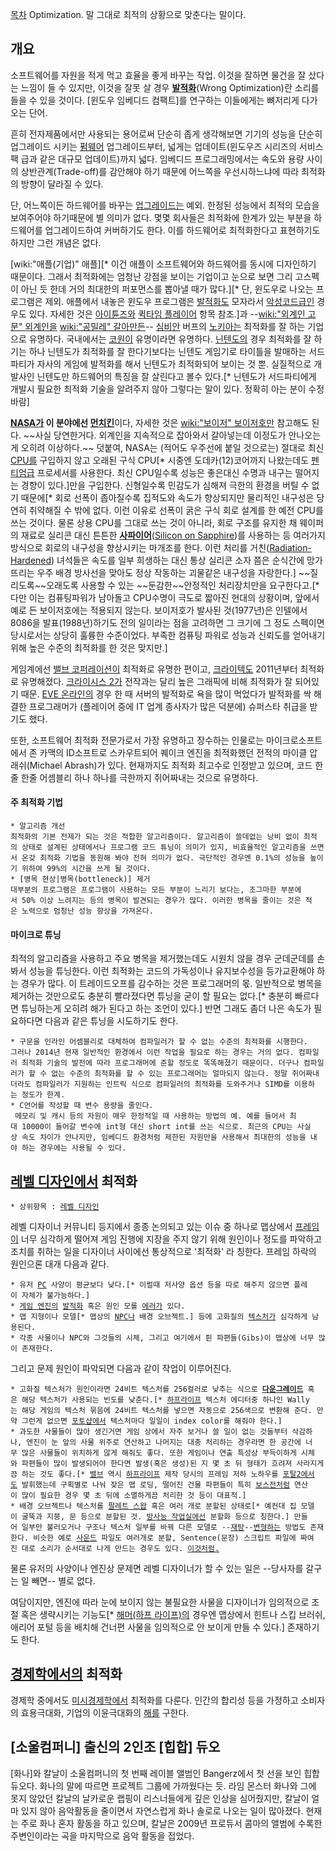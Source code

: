 [[목차]]
Optimization. 말 그대로 최적의 상황으로 맞춘다는 말이다.

== 개요 ==
소프트웨어를 자원을 적게 먹고 효율을 좋게 바꾸는 작업. 이것을 잘하면 물건을 잘 샀다는 느낌이 들 수 있지만, 이것을 잘못 살 경우 '''[[발적화]]'''(Wrong Optimization)란 소리를 들을 수 있을 것이다. [윈도우 임베디드 컴팩트]를 연구하는 이들에게는 뼈저리게 다가오는 단어.

흔히 전자제품에서만 사용되는 용어로써 단순히 좁게 생각해보면 기기의 성능을 단순히 업그레이드 시키는 [[펌웨어]] 업그레이드부터, 넓게는 업데이트(윈도우즈 시리즈의 서비스팩 급과 같은 대규모 업데이트)까지 넓다. 임베디드 프로그래밍에서는 속도와 용량 사이의 상반관계(Trade-off)를 감안해야 하기 때문에 어느쪽을 우선시하느냐에 따라 최적화의 방향이 달라질 수 있다.

단, 어느쪽이든 하드웨어를 바꾸는 [[업그레이드]]는 예외. 한정된 성능에서 최적의 모습을 보여주어야 하기때문에 별 의미가 없다. 몇몇 회사들은 최적화에 한계가 있는 부분을 하드웨어를 업그레이드하여 커버하기도 한다. 이를 하드웨어로 최적화한다고 표현하기도 하지만 그런 개념은 없다.

[wiki:"애플(기업)" 애플][* 이건 애플이 소프트웨어와 하드웨어를 동시에 디자인하기 때문이다. 그래서 최적화에는 엄청난 강점을 보이는 기업이고 눈으로 보면 그리 고스펙이 아닌 듯 한데 거의 최대한의 퍼포먼스를 뽑아낼 때가 많다.][* 단, 윈도우로 나오는 프로그램은 제외. 애플에서 내놓은 윈도우 프로그램은 [[발적화]]도 모자라서 [[악성코드]]급인 경우도 있다. 자세한 것은 [[아이튠즈]]와 [[퀵타임 플레이어]] 항목 참조.]과 --[[wiki:"외계인 고문" 외계인을]] [[wiki:"공밀레" 갈아만든]]-- [[심비안]] 버프의 [[노키아]]는 최적화를 잘 하는 기업으로 유명하다. 국내에서는 [[코원]]이 유명이라면 유명하다. [[닌텐도]]의 경우 최적화를 잘 하기는 하나 닌텐도가 최적화를 잘 한다기보다는 닌텐도 게임기로 타이틀을 발매하는 서드파티가 자사의 게임에 발적화를 해서 닌텐도가 최적화되어 보이는 것 뿐. 실질적으로 개발사인 닌텐도만 하드웨어의 특징을 잘 살린다고 볼수 있다.[* 닌텐도가 서드파티에게 개발시 필요한 최적화 기술을 알려주지 않아 그렇다는 말이 있다. 정확히 아는 분이 수정바람]

'''[[NASA]]가 이 분야에선 [[먼치킨]]'''이다, 자세한 것은 [[wiki:"보이저" 보이저호]]만 참고해도 된다. ~~사실 당연한거다. 외계인을 지속적으로 잡아와서 갈아넣는데 이정도가 안나오는게 오히려 이상하다.~~ 덧붙여, NASA는 (적어도 우주선에 붙일 것으로는) 절대로 최신 [[CPU]]를 구입하지 않고 오래된 구식 CPU[* 시중엔 도데카(12)코어까지 나왔는데도 [[펜티엄]]급 프로세서를 사용한다. 최신 CPU일수록 성능은 좋은대신 수명과 내구는 떨어지는 경향이 있다.]만을 구입한다. 신형일수록 민감도가 심해져 극한의 환경을 버틸 수 없기 때문에[* 회로 선폭이 좁아질수록 집적도와 속도가 향상되지만 물리적인 내구성은 당연히 취약해질 수 밖에 없다. 이런 이유로 선폭이 굵은 구식 회로 설계를 한 예전 CPU를 쓰는 것이다. 물론 상용 CPU를 그대로 쓰는 것이 아니라, 회로 구조를 유지한 채 웨이퍼의 재료로 실리콘 대신 튼튼한 '''[[사파이어]]'''([http://en.wikipedia.org/wiki/Silicon_on_sapphire Silicon on Sapphire])를 사용하는 등 여러가지 방식으로 회로의 내구성을 향상시키는 마개조를 한다. 이런 처리를 거친([http://en.wikipedia.org/wiki/Radiation_hardening Radiation-Hardened]) 녀석들은 속도를 일부 희생하는 대신 통상 실리콘 소자 쯤은 순식간에 망가뜨리는 우주 배경 방사선을 맞아도 정상 작동하는 괴물같은 내구성을 자랑한다.] ~~질리도록~~오래도록 사용할 수 있는 ~~둔감한~~안정적인 처리장치만을 요구한다고.[* 다만 이는 컴퓨팅파워가 남아돌고 CPU수명이 극도로 짧아진 현대의 상황이며, 앞에서 예로 든 보이저호에는 적용되지 않는다. 보이저호가 발사된 것(1977년)은 인텔에서 8086을 발표(1988년)하기도 전의 일이라는 점을 고려하면 그 크기에 그 정도 스펙이면 당시로서는 상당히 훌륭한 수준이었다. 부족한 컴퓨팅 파워로 성능과 신뢰도를 얻어내기 위해 높은 수준의 최적화를 한 것은 맞지만.]

게임계에선 [[밸브 코퍼레이션]]이 최적화로 유명한 편이고, [[크라이텍]]도 2011년부터 최적화로 유명해졌다. [[크라이시스 2]]가 전작과는 달리 높은 그래픽에 비해 최적화가 잘 되어있기 때문. [[EVE 온라인]]의 경우 한 때 서버의 발적화로 욕을 많이 먹었다가 발적화를 싹 해결한 프로그래머가 (플레이어 중에 IT 업계 종사자가 많은 덕분에) 슈퍼스타 취급을 받기도 했다. 

또한, 소프트웨어 최적화 전문가로서 가장 유명하고 장수하는 인물로는 마이크로소프트에서 존 카맥의 ID소프트로 스카우트되어 퀘이크 엔진을 최적화했던 전적의 마이클 압래쉬(Michael Abrash)가 있다. 현재까지도 최적화 최고수로 인정받고 있으며, 코드 한줄 한줄 어셈블리 하나 하나를 극한까지 쥐어짜내는 것으로 유명하다.

==== 주 최적화 기법 ====
 * 알고리즘 개선
 최적화의 기본 전제가 되는 것은 적합한 알고리즘이다. 알고리즘이 쓸데없는 낭비 없이 최적의 상태로 설계된 상태에서나 프로그램 코드 튜닝이 의미가 있지, 비효율적인 알고리즘을 쓰면서 온갖 최적화 기법을 동원해 봐야 전혀 의미가 없다. 극단적인 경우엔 0.1%의 성능을 높이기 위하여 99%의 시간을 쓰게 될 것이다. 
 * [병목 현상|병목(bottleneck)] 제거
 대부분의 프로그램은 프로그램이 사용하는 모든 부분이 느리기 보다는, 조그마한 부분에서 50% 이상 느려지는 등의 병목이 발견되는 경우가 많다. 이러한 병목을 줄이는 것은 적은 노력으로 엄청난 성능 향상을 가져온다.

==== 마이크로 튜닝 ====
최적의 알고리즘을 사용하고 주요 병목을 제거했는데도 시원치 않을 경우 군데군데를 손봐서 성능을 튜닝한다. 이런 최적화는 코드의 가독성이나 유지보수성을 등가교환해야 하는 경우가 많다. 이 트레이드오프를 감수하는 것은 프로그래머의 몫. 일반적으로 병목을 제거하는 것만으로도 충분히 빨라졌다면 튜닝을 굳이 할 필요는 없다.[* 충분히 빠르다면 튜닝하는게 오히려 해가 된다고 하는 조언이 있다.] 반면 그래도 좀더 나은 속도가 필요하다면 다음과 같은 튜닝을 시도하기도 한다.
 * 구문을 인라인 어셈블리로 대체하여 컴파일러가 할 수 없는 수준의 최적화를 시행한다. 
 그러나 2014년 현재 일반적인 환경에서 이런 작업을 필요로 하는 경우는 거의 없다. 컴파일러 최적화 기술의 발전에 따라 프로그래머에 준할 정도로 똑똑해졌기 때문이다. 더구나 컴파일러가 할 수 없는 수준의 최적화를 할 수 있는 프로그래머는 얼마되지 않는다. 정말 쥐어짜내더라도 컴파일러가 지원하는 인트릭 식으로 컴파일러의 최적화를 도와주거나 SIMD를 이용하는 정도가 한계. 
 * C언어를 작성할 때 변수 용량을 줄인다.
  메모리 및 캐시 등의 자원이 매우 한정적일 때 사용하는 방법의 예. 예를 들어서 최대 10000이 들어갈 변수에 int형 대신 short int를 쓰는 식으로. 최근의 CPU는 사실상 속도 차이가 안나지만, 임베디드 환경처럼 제한된 자원만을 사용해서 최대한의 성능을 내야 하는 경우에는 사용될 수 있다.

== [[레벨 디자인]]에서 최적화 ==
 * 상위항목 : [[레벨 디자인]]

레벨 디자이너 커뮤니티 등지에서 종종 논의되고 있는 이슈 중 하나로 맵상에서 [[프레임]]이 너무 심각하게 떨어져 게임 진행에 지장을 주지 않기 위해 원인이나 정도를 파악하고 조치를 취하는 일을 디자이너 사이에선 통상적으로 '최적화' 라 칭한다. 프레임 하락의 원인으론 대개 다음과 같다.

 * 유저 [[PC]] 사양이 평균보다 낮다.[* 이럴때 저사양 옵션 등을 따로 해주지 않으면 플레이 자체가 불가능하다.]
 * [[게임 엔진]]의 [[발적화]] 혹은 원인 모를 [[에러]]가 있다.
 * 맵 지형이나 모델[* 맵상의 [[NPC]]나 배경 오브젝트.] 등에 고화질의 [[텍스처]]가 심각하게 남용된다.
 * 각종 사물이나 NPC와 그것들의 시체, 그리고 여기에서 튄 파편들(Gibs)이 맵상에 너무 많이 존재한다.

그리고 문제 원인이 파악되면 다음과 같이 작업이 이루어진다.

 * 고화질 텍스처가 원인이라면 24비트 텍스처를 256컬러로 낮추는 식으로 '''[[다운그레이드]]''' 혹은 해당 텍스처가 사용되는 빈도를 낮춘다.[* [[하프라이프]] 텍스처 에디터중 하나인 Wally는 해당 게임의 텍스처 묶음에 24비트 텍스처를 넣으면 자동으로 256색으로 변환해 준다. 만약 그런게 없으면 [[포토샵]]에서 텍스처마다 일일이 index color를 해줘야 한다.]
 * 과도한 사물들이 많아 생긴거면 게임 상에서 자주 보거나 쓸 일이 없는 것들부터 삭감하나, 엔진이 눈 앞의 사물 위주로 연산하고 나머지는 대충 처리하는 경우라면 한 공간에 너무 많은 사물들이 위치하게 않게 해줘도 좋다. 또한 게임이나 연출 특성상 부득이하게 시체와 파편들이 많이 발생되어야 한다면 발생(혹은 생성)된 지 몇 초 뒤 형태가 흐려져 사라지게끔 하는 것도 좋다.[* [[밸브]] 역시 [[하프라이프]] 제작 당시의 프레임 저하 노하우를 [[포탈2]]에서도 발휘했는데 구획별로 나눠 잦은 맵 로딩, 떨어진 건물 파편들이 특히 [[보스전]]처럼 연산이 많이 필요한 경우 몇 초 뒤에 소멸하게끔 처리한 것 등이 대표적.]
 * 배경 오브젝트나 텍스처를 [[팔레트 스왑]] 혹은 여러 개로 분할된 상태로[* 예컨대 집 모델이 굴뚝과 지붕, 문 등으로 분할된 것. [[방사능 작업실]]에선 분할화 등으로 칭한다.] 만들어 일부만 불러오거나 구조나 텍스처 일부를 바꿔 다른 모델로 --[[재탕]]--[[변형]]하는 방법도 존재한다. 비슷한 예로 [[사운드]] 파일도 여러개로 분할, Sentence(문장) 스크립트 파일에 짜여진 대로 소리가 순서대로 나게 만드는 경우도 있다. [http://media.moddb.com/cache/images/mods/1/11/10551/thumb_620x2000/IMG_0890.JPG 이것처럼.]

물론 유저의 사양이나 엔진상 문제면 레벨 디자이너가 할 수 있는 일은 --당사자를 갈구는 일 빼면-- 별로 없다.

여담이지만, 엔진에 따라 눈에 보이지 않는 불필요한 사물을 디자이너가 임의적으로 조절 혹은 생략시키는 기능도[* [[해머(하프 라이프)]]의 경우엔 맵상에서 힌트나 스킵 브러쉬, 애리어 포털 등을 배치해 건너편 사물을 임의적으로 안 보이게 만들 수 있다.] 존재하기도 한다.

== [[경제학]]에서의 최적화 ==
경제학 중에서도 [[미시경제학]]에서 최적화를 다룬다. 인간의 합리성 등을 가정하고 소비자의 효용극대화, 기업의 이윤극대화의 [[해]]를 구한다.

== [소울컴퍼니] 출신의 2인조 [힙합] 듀오 ==

[화나]와 칼날이 소울컴퍼니의 첫 번째 레이블 앨범인 Bangerz에서 첫 선을 보인 힙합 듀오다. 화나의 말에 따르면 프로젝트 그룹에 가까웠다는 듯. 라임 몬스터 화나와 그에 못지 않았던 칼날의 날카로운 랩핑이 리스너들에게 깊은 인상을 심어줬지만, 칼날이 얼마 있지 않아 음악활동을 줄이면서 자연스럽게 화나 솔로로 나오는 일이 많아졌다. 현재는 주로 화나 혼자 활동을 하고 있으며, 칼날은 2009년 프로듀서 콤마의 앨범에 수록한 주변인이라는 곡을 마지막으로 음악 활동을 접었다.


